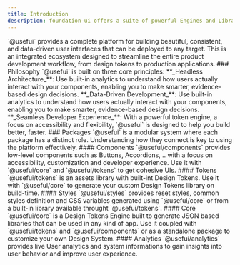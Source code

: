 ```yaml
---
title: Introduction
description: foundation-ui offers a suite of powerful Engines and Libraries optimized to create cohesive UIs using accessible, robust, and intuitive components alongside User Behavior Analytics.
---
```


<DocsSection>
  <DocsTextBlock className="m-b-medium-60">
    `@usefui` provides a complete platform for building beautiful, consistent,
    and data-driven user interfaces that can be deployed to any target.
  </DocsTextBlock>
  <DocsTextBlock className="m-b-medium-60">
    This is an integrated ecosystem designed to streamline the entire product
    development workflow, from design tokens to production applications.
  </DocsTextBlock>
</DocsSection>

<DocsSection>
  ### Philosophy

<DocsTextBlock className="m-b-medium-60">
  `@usefui` is built on three core principles:
</DocsTextBlock>

<DocsTextBlock className="m-b-medium-60">
  **_Headless Architecture_**: Use built-in analytics to understand how users
  actually interact with your components, enabling you to make smarter,
  evidence-based design decisions.
</DocsTextBlock>
<DocsTextBlock className="m-b-medium-60">
  **_Data-Driven Development_**: Use built-in analytics to understand how users
  actually interact with your components, enabling you to make smarter,
  evidence-based design decisions.
</DocsTextBlock>
<DocsTextBlock className="m-b-medium-60">
  **_Seamless Developer Experience_**: With a powerful token engine, a focus on
  accessibility and flexibility, `@usefui` is designed to help you build better,
  faster.
</DocsTextBlock>

</DocsSection>

<DocsSection>
  ### Packages
  <DocsTextBlock>
    `@usefui` is a modular system where each package has a distinct role.
    Understanding how they connect is key to using the platform effectively.
  </DocsTextBlock>
</DocsSection>

<DocsSection>
  #### Components
  <DocsTextBlock>
    `@usefui/components` provides low-level components such as Buttons,
    Accordions, .. with a focus on accessibility, customization and developer
    experience. Use it with `@usefui/core` and `@usefui/tokens` to get cohesive
    UIs.
  </DocsTextBlock>
</DocsSection>

<DocsSection>
  #### Tokens
  <DocsTextBlock>
    `@usefui/tokens` is an assets library with built-int Design Tokens. Use it
    with `@usefui/core` to generate your custom Design Tokens library on
    build-time.
  </DocsTextBlock>
</DocsSection>

<DocsSection>
  #### Styles
  <DocsTextBlock>
    `@usefui/styles` provides reset styles, common styles definition and CSS
    variables generated using `@usefui/core` or from a built-in library
    available throught `@usefui/tokens`.
  </DocsTextBlock>
</DocsSection>

<DocsSection>
  #### Core
  <DocsTextBlock>
    `@usefui/core` is a Design Tokens Engine built to generate JSON based
    libraries that can be used in any kind of app. Use it coupled with
    `@usefui/tokens` and `@usefui/components` or as a standalone package to
    customize your own Design System.
  </DocsTextBlock>
</DocsSection>

<DocsSection>
  #### Analytics
  <DocsTextBlock>
    `@usefui/analytics` provides live User analytics and system informations to
    gain insights into user behavior and improve user experience.
  </DocsTextBlock>
</DocsSection>

<DocsFooter next="/docs/getting-started" />
